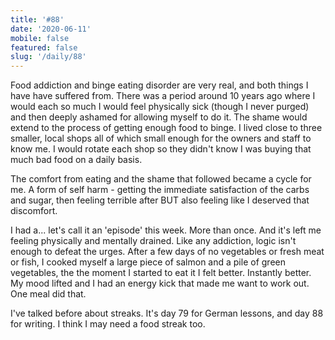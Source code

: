 ```yaml
---
title: '#88'
date: '2020-06-11'
mobile: false
featured: false
slug: '/daily/88'
---
```


Food addiction and binge eating disorder are very real, and both things I have have suffered from. There was a period around 10 years ago where I would each so much I would feel physically sick (though I never purged) and then deeply ashamed for allowing myself to do it. The shame would extend to the process of getting enough food to binge. I lived close to three smaller, local shops all of which small enough for the owners and staff to know me. I would rotate each shop so they didn't know I was buying that much bad food on a daily basis.

The comfort from eating and the shame that followed became a cycle for me. A form of self harm - getting the immediate satisfaction of the carbs and sugar, then feeling terrible after BUT also feeling like I deserved that discomfort.

I had a... let's call it an 'episode' this week. More than once. And it's left me feeling physically and mentally drained. Like any addiction, logic isn't enough to defeat the urges. After a few days of no vegetables or fresh meat or fish, I cooked myself a large piece of salmon and a pile of green vegetables, the the moment I started to eat it I felt better. Instantly better. My mood lifted and I had an energy kick that made me want to work out. One meal did that.

I've talked before about streaks. It's day 79 for German lessons, and day 88 for writing. I think I may need a food streak too.
